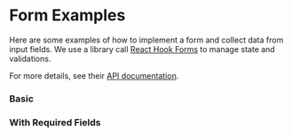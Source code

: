 
# Form Examples

Here are some examples of how to implement a form and collect data from input
fields. We use a library call [React Hook Forms](https://react-hook-form.com/)
to manage state and validations.

For more details, see their [API documentation](https://react-hook-form.com/api).

### Basic

<Canvas>
  <Story id="components-inputs-form-examples--basic" />
</Canvas>

### With Required Fields

<Canvas>
  <Story id="components-inputs-form-examples--with-required-fields" />
</Canvas>
